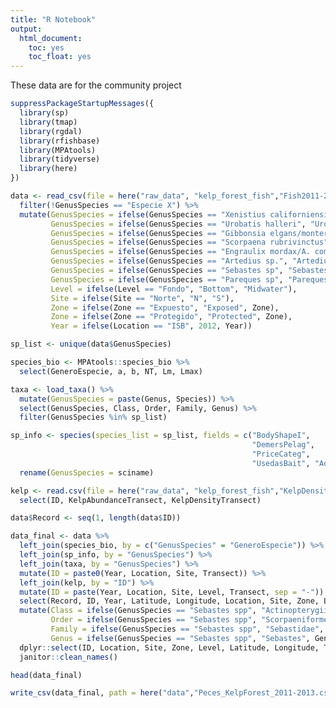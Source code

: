 ```yaml
---
title: "R Notebook"
output:
  html_document:
    toc: yes
    toc_float: yes
---
```


These data are for the community project

```r
suppressPackageStartupMessages({
  library(sp)
  library(tmap)
  library(rgdal)
  library(rfishbase)
  library(MPAtools)
  library(tidyverse)
  library(here)
})
```

```r
data <- read_csv(file = here("raw_data", "kelp_forest_fish","Fish2011-2013.csv"), trim_ws = T, col_types = cols()) %>% 
  filter(!GenusSpecies == "Especie X") %>% 
  mutate(GenusSpecies = ifelse(GenusSpecies == "Xenistius californiensis", "Haemulon californiensis", GenusSpecies),
         GenusSpecies = ifelse(GenusSpecies == "Urobatis halleri", "Urolophus halleri", GenusSpecies),
         GenusSpecies = ifelse(GenusSpecies == "Gibbonsia elgans/montereyensis", "Gibbonsia elegans", GenusSpecies),
         GenusSpecies = ifelse(GenusSpecies == "Scorpaena rubrivinctus", "Sebastes rubrivinctus", GenusSpecies),
         GenusSpecies = ifelse(GenusSpecies == "Engraulix mordax/A. compressa", "Engraulis mordax", GenusSpecies),
         GenusSpecies = ifelse(GenusSpecies == "Artedius sp.", "Artedius spp", GenusSpecies),
         GenusSpecies = ifelse(GenusSpecies == "Sebastes sp", "Sebastes spp", GenusSpecies),
         GenusSpecies = ifelse(GenusSpecies == "Pareques sp", "Pareques spp", GenusSpecies),
         Level = ifelse(Level == "Fondo", "Bottom", "Midwater"),
         Site = ifelse(Site == "Norte", "N", "S"),
         Zone = ifelse(Zone == "Expuesto", "Exposed", Zone),
         Zone = ifelse(Zone == "Protegido", "Protected", Zone),
         Year = ifelse(Location == "ISB", 2012, Year))
```

```r
sp_list <- unique(data$GenusSpecies)

species_bio <- MPAtools::species_bio %>% 
  select(GeneroEspecie, a, b, NT, Lm, Lmax)
```

```r
taxa <- load_taxa() %>% 
  mutate(GenusSpecies = paste(Genus, Species)) %>% 
  select(GenusSpecies, Class, Order, Family, Genus) %>% 
  filter(GenusSpecies %in% sp_list)
```

```r
sp_info <- species(species_list = sp_list, fields = c("BodyShapeI",
                                                      "DemersPelag",
                                                      "PriceCateg",
                                                      "UsedasBait", "Aquarium", "Comments", "Importance")) %>% 
  rename(GenusSpecies = sciname)
```

```r
kelp <- read.csv(file = here("raw_data", "kelp_forest_fish","KelpDensitiesTransect.csv")) %>% 
  select(ID, KelpAbundanceTransect, KelpDensityTransect)
```

```r
data$Record <- seq(1, length(data$ID))

data_final <- data %>%  
  left_join(species_bio, by = c("GenusSpecies" = "GeneroEspecie")) %>% 
  left_join(sp_info, by = "GenusSpecies") %>% 
  left_join(taxa, by = "GenusSpecies") %>% 
  mutate(ID = paste0(Year, Location, Site, Transect)) %>% 
  left_join(kelp, by = "ID") %>% 
  mutate(ID = paste(Year, Location, Site, Level, Transect, sep = "-")) %>% 
  select(Record, ID, Year, Latitude, Longitude, Location, Site, Zone, Level, Transect, Class, Order, Family, Genus, GenusSpecies, TotalLength, Abundance, KelpAbundance = KelpAbundanceTransect, KelpDensity = KelpDensityTransect, aTL2TW = a, bTL2TW = b, NT, Lm, Lmax, BodyShape = BodyShapeI, DemersPelag, PriceCateg, UsedasBait, Aquarium, Importance, Comments) %>% 
  mutate(Class = ifelse(GenusSpecies == "Sebastes spp", "Actinopterygii", Class),
         Order = ifelse(GenusSpecies == "Sebastes spp", "Scorpaeniformes", Order),
         Family = ifelse(GenusSpecies == "Sebastes spp", "Sebastidae", Family),
         Genus = ifelse(GenusSpecies == "Sebastes spp", "Sebastes", Genus)) %>% 
  dplyr::select(ID, Location, Site, Zone, Level, Latitude, Longitude, Transect, KelpDensity, GenusSpecies, TotalLength, Abundance, aTL2TW, bTL2TW, NT, Lm, Lmax, Lm, everything()) %>% 
  janitor::clean_names()

head(data_final)
```

```r
write_csv(data_final, path = here("data","Peces_KelpForest_2011-2013.csv"))
```

